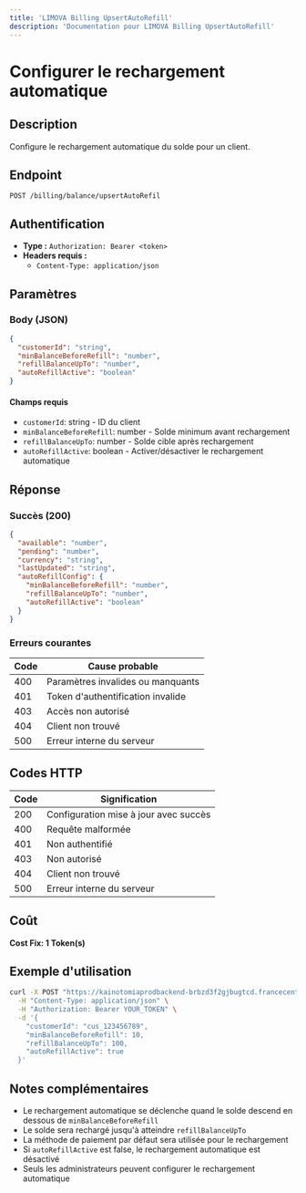 ```yaml
---
title: 'LIMOVA Billing UpsertAutoRefill'
description: 'Documentation pour LIMOVA Billing UpsertAutoRefill'
---
```


# Configurer le rechargement automatique

## Description
Configure le rechargement automatique du solde pour un client.

## Endpoint
```
POST /billing/balance/upsertAutoRefil
```

## Authentification
- **Type :** `Authorization: Bearer <token>`
- **Headers requis :**
  - `Content-Type: application/json`

## Paramètres

### Body (JSON)
```json
{
  "customerId": "string",
  "minBalanceBeforeRefill": "number",
  "refillBalanceUpTo": "number",
  "autoRefillActive": "boolean"
}
```

#### Champs requis
- `customerId`: string - ID du client
- `minBalanceBeforeRefill`: number - Solde minimum avant rechargement
- `refillBalanceUpTo`: number - Solde cible après rechargement
- `autoRefillActive`: boolean - Activer/désactiver le rechargement automatique

## Réponse

### Succès (200)
```json
{
  "available": "number",
  "pending": "number",
  "currency": "string",
  "lastUpdated": "string",
  "autoRefillConfig": {
    "minBalanceBeforeRefill": "number",
    "refillBalanceUpTo": "number",
    "autoRefillActive": "boolean"
  }
}
```

### Erreurs courantes

| Code | Cause probable |
|------|----------------|
| 400 | Paramètres invalides ou manquants |
| 401 | Token d'authentification invalide |
| 403 | Accès non autorisé |
| 404 | Client non trouvé |
| 500 | Erreur interne du serveur |

## Codes HTTP

| Code | Signification |
|------|---------------|
| 200 | Configuration mise à jour avec succès |
| 400 | Requête malformée |
| 401 | Non authentifié |
| 403 | Non autorisé |
| 404 | Client non trouvé |
| 500 | Erreur interne du serveur |

## Coût
**Cost Fix: 1 Token(s)**

## Exemple d'utilisation

```bash
curl -X POST "https://kainotomiaprodbackend-brbzd3f2gjbugtcd.francecentral-01.azurewebsites.net/billing/balance/upsertAutoRefil" \
  -H "Content-Type: application/json" \
  -H "Authorization: Bearer YOUR_TOKEN" \
  -d '{
    "customerId": "cus_123456789",
    "minBalanceBeforeRefill": 10,
    "refillBalanceUpTo": 100,
    "autoRefillActive": true
  }'
```

## Notes complémentaires
- Le rechargement automatique se déclenche quand le solde descend en dessous de `minBalanceBeforeRefill`
- Le solde sera rechargé jusqu'à atteindre `refillBalanceUpTo`
- La méthode de paiement par défaut sera utilisée pour le rechargement
- Si `autoRefillActive` est false, le rechargement automatique est désactivé
- Seuls les administrateurs peuvent configurer le rechargement automatique 
